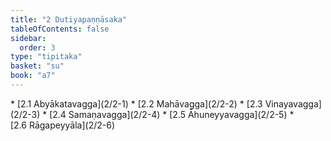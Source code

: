 ```yaml
---
title: "2 Dutiyapaṇṇāsaka"
tableOfContents: false
sidebar:
  order: 3
type: "tipitaka"
basket: "su"
book: "a7"
---
```



<DynamicBreadcrumb />



<TableOfContents book="a7" section="2">
* [2.1 Abyākatavagga](2/2-1)
* [2.2 Mahāvagga](2/2-2)
* [2.3 Vinayavagga](2/2-3)
* [2.4 Samaṇavagga](2/2-4)
* [2.5 Āhuneyyavagga](2/2-5)
* [2.6 Rāgapeyyāla](2/2-6)
</TableOfContents>